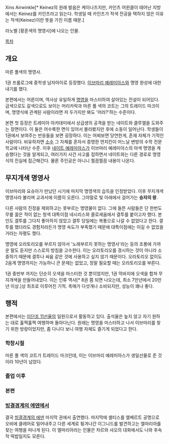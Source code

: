 Xins Airwinkle[* Keinez의 원래 발음은 케이나즈지만, 카인츠 어윈클이 태어난 지방에서는 Keinez를 카인츠라고 읽는다. 학생일 때 카인츠가 적색 전공을 택하지 않은 이유는 적색(Keinez)이란 뜻을 가진 이름 때문.]

라노벨 [황혼색의 명영사]에 나오는 인물.

[[목차]]

== 개요 ==
마른 풀색의 명영사.

1권 프롤로그에 중학생 남자아이로 등장했다. [[이브마리 예레미아스]]와 명영 완성에 대한 내기를 했다.

본편에서는 어른이며, 역사상 유일하게 [[명영]]을 마스터하여 살아있는 전설이 되어있다. 금색으로도 갈색으로도 보이는 머리카락과 마른 풀 색의 코트는 그의 트레이드 마크이며, 명영식에 관계된 사람이라면 저 두가지만 봐도 '어라?'하는 수준이다.

본편 첫 등장은 트레미아 아카데미에서 상급생의 공격을 받는 네이트와 클루엘을 도와주는 장면이다. 이 둘은 어수룩한 면이 있어서 몰라봤지만 후에 소동이 일어난다. 학생들이 1권에서 보여주는 반응들을 보면 굉장하다. 이는 어찌보면 당연한게, 존재 자체가 기적인 사람이다. 비유하자면 [[소수]] 그 자체를 혼자서 증명한 먼치킨이 어느날 변방의 수학 전문 학교에 나타난 수준.
이후 [[네이트 예레미아스]]가 이브마리 예레미아스의 야색 명영을 계승했다는 것을 알게되고, 여러가지 사건 사고를 접하면서 네이트와는 다른 경로로 명영식의 진실에 접근해간다. 물론 주인공은 아니니 찔끔찔끔 내용이 나온다.

== 무지개색 명영사 ==
이브마리와 요슈아가 만났던 시기에 마지막 명영색의 습득을 인정받았다. 이후 무지개색 명영사라 불리며 교과서에 이름이 오른다. 그야말로 빛 아래에서 걸어가는 '''승자의 왕'''.

다른 사람의 진정을 제외하고는 못부르는 명영물이 없다. 그에 들뜬 사람들은 단 한번도 무릎 꿇은 적이 없는 청색 대특이점 네시리스와 콜로세움에서 결투를 붙이고자 했다. 본인도 결투를 그다지 좋아하지 않았고 결투 당일에는 복통으로 나갈 수 없었다고 한다. 결투를 했더라도 경험치라든가 명영 속도가 부족했기 때문에 대특이점에는 이길 수 없었을 거라는 자평도 했다.

명영에 오라토리오를 부르지 않아서 '노래부르지 못하는 명영사'라는 등의 조롱에 가까운 말도 듣지만 스스로의 방침을 고수한다. 이는 오라토리오를 경시하는 것이 아니라 소중하기 때문에 결투나 싸움 같은 것에 사용하고 싶지 않기 때문이다. 오라토리오 없이도 2음계 명영까지는 가능하니 큰 문제는 없었고, 정말 필요할 때는 오라토리오를 부른다.

1권 중반부 까지는 단순히 오색을 마스터한 것 뿐이었지만, 1권 막바지에 오색을 합쳐 무지개색을 만들어내었다. 이는 인류 역사[* 8권 쯤 되면 나오는데, 최소 7만년에서 20만년 이상.]상 최초로 이루어진 기적.
촉매가 다섯개나 소비되지만, 성능이 꽤나 좋다.

== 행적 ==
본편에서는 [[이단조 11선율]]의 일원으로서 활동하고 있다. 출석율은 높지 않고 자기 원하는 대로 훌쩍훌쩍 여행하며 돌아다닌다. 원래는 명영을 마스터하고 나서 이브마리를 찾기 위한 방랑이었지만, 좀 다니다 보니 여행 자체도 즐기게 되었다고 한다.

=== 학창시절 ===

마른 풀 색의 코트가 트레이드 마크인데, 이는 이브마리 예레미아스가 생일선물로 준 것이라 10년이 넘었다.

=== 졸업 이후 ===

=== 본편 ===

=== [[빙결경계의 에덴]]에서 ===
결국 [[빙결경계의 에덴]] 마지막 권에서 출연했다. 마지막에 셸티스를 엘베르트 공명으로 오비에 클레어로 밀어내주고 다른 세계로 튕겨나간 이그니드를 발견하고는 엘마리아를 찾는 여행을 떠나게 된다. 이 엘마리아라는 인물은 차르와 샤오의 대화에서도 나와 후속작 떡밥일지도 모른다.
